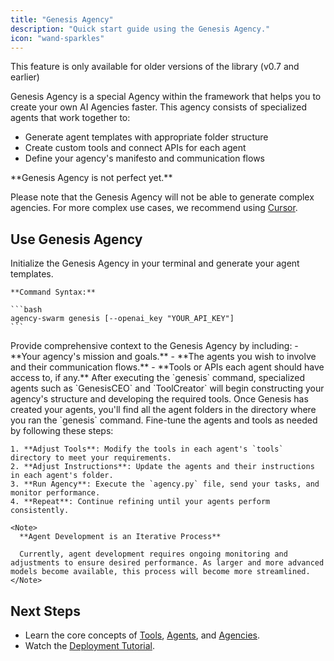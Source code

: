 ```yaml
---
title: "Genesis Agency"
description: "Quick start guide using the Genesis Agency."
icon: "wand-sparkles"
---
```


<Warning>
This feature is only available for older versions of the library (v0.7 and earlier)
</Warning>

Genesis Agency is a special Agency within the framework that helps you to create your own AI Agencies faster. This agency consists of specialized agents that work together to:

- Generate agent templates with appropriate folder structure
- Create custom tools and connect APIs for each agent
- Define your agency's manifesto and communication flows

<Note>
  **Genesis Agency is not perfect yet.**

  Please note that the Genesis Agency will not be able to generate complex agencies. For more complex use cases, we recommend using [Cursor](./cursor-ide).
</Note>

## Use Genesis Agency

<Steps>
  <Step title="Run the `genesis` command">
    Initialize the Genesis Agency in your terminal and generate your agent templates.

    **Command Syntax:**

    ```bash
    agency-swarm genesis [--openai_key "YOUR_API_KEY"]
    ```
  </Step>

  <Step title="Chat with Genesis CEO">
    Provide comprehensive context to the Genesis Agency by including:
    - **Your agency's mission and goals.**
    - **The agents you wish to involve and their communication flows.**
    - **Tools or APIs each agent should have access to, if any.**
  </Step>

  <Step title="Wait for Genesis to create your agents">
    After executing the `genesis` command, specialized agents such as `GenesisCEO` and `ToolCreator` will begin constructing your agency's structure and developing the required tools.
  </Step>

  <Step title="Fine-Tune Your Agents and Tools">
    Once Genesis has created your agents, you'll find all the agent folders in the directory where you ran the `genesis` command. Fine-tune the agents and tools as needed by following these steps:

    1. **Adjust Tools**: Modify the tools in each agent's `tools` directory to meet your requirements.
    2. **Adjust Instructions**: Update the agents and their instructions in each agent's folder.
    3. **Run Agency**: Execute the `agency.py` file, send your tasks, and monitor performance.
    4. **Repeat**: Continue refining until your agents perform consistently.

    <Note>
      **Agent Development is an Iterative Process**

      Currently, agent development requires ongoing monitoring and adjustments to ensure desired performance. As larger and more advanced models become available, this process will become more streamlined.
    </Note>
  </Step>
</Steps>

## Next Steps

- Learn the core concepts of [Tools](/core-framework/tools), [Agents](/core-framework/agents), and [Agencies](/core-framework/agencies).
- Watch the [Deployment Tutorial](https://www.youtube.com/watch?v=53_e3lmk6Mo).
